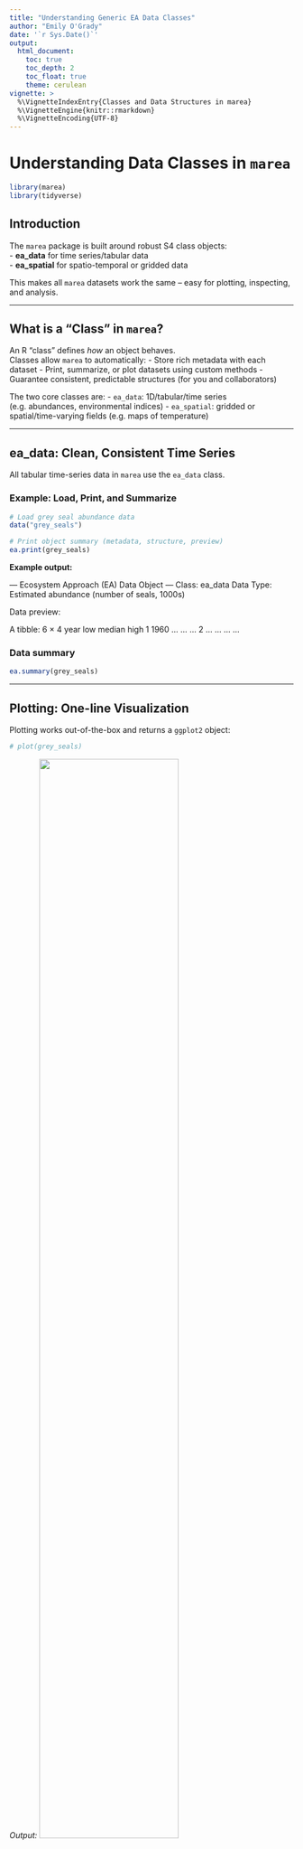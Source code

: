 ```yaml
---
title: "Understanding Generic EA Data Classes"
author: "Emily O'Grady"
date: '`r Sys.Date()`'
output: 
  html_document:
    toc: true
    toc_depth: 2
    toc_float: true
    theme: cerulean
vignette: >
  %\VignetteIndexEntry{Classes and Data Structures in marea}
  %\VignetteEngine{knitr::rmarkdown}
  %\VignetteEncoding{UTF-8}
---
```


# Understanding Data Classes in `marea`

```r
library(marea)
library(tidyverse)
```


## Introduction

The `marea` package is built around robust S4 class objects:  
- **ea_data** for time series/tabular data  
- **ea_spatial** for spatio-temporal or gridded data

This makes all `marea` datasets work the same – easy for plotting, inspecting, and analysis.

---

## What is a "Class" in `marea`?

An R "class" defines _how_ an object behaves.  
Classes allow `marea` to automatically:
- Store rich metadata with each dataset
- Print, summarize, or plot datasets using custom methods
- Guarantee consistent, predictable structures (for you and collaborators)

The two core classes are:
- `ea_data`: 1D/tabular/time series (e.g. abundances, environmental indices)
- `ea_spatial`: gridded or spatial/time-varying fields (e.g. maps of temperature)

---

## ea_data: Clean, Consistent Time Series

All tabular time-series data in `marea` use the `ea_data` class.

### Example: Load, Print, and Summarize

```r
# Load grey seal abundance data
data("grey_seals")

# Print object summary (metadata, structure, preview)
ea.print(grey_seals)
```

**Example output:**  

--- Ecosystem Approach (EA) Data Object ---
Class:           ea_data 
Data Type:       Estimated abundance (number of seals, 1000s) 

Data preview:

A tibble: 6 × 4
year   low median  high
<dbl> <dbl>  <dbl> <dbl>
1  1960   ...   ...   ...
2  ...    ...   ...   ...

### Data summary

```r
ea.summary(grey_seals)
```

---

## Plotting: One-line Visualization

Plotting works out-of-the-box and returns a `ggplot2` object:

```r
# plot(grey_seals)
```

*Output:*
<img src="man/figures/plot_grey_Seals.png" width="70%" />

If columns like `"low"` and `"high"` exist, add ribbons easily:

```r
# plot(grey_seals, style = "ribbon")
```

The style argument can be specified to return different plot types, this can
provide a range of reasonable defaults for different data sets.


Other styles: `"default"`, `"plain"`, `"anomaly"`, etc.

These are ggplot objects and are easy to add on to with the `+` syntax (See advanced examples)


---

## ea_spatial: Spatio-Temporal/Gridded Data

Spatial (or spatio-temporal) objects are stored as **ea_spatial**. These have some flexibility and the data slot can house an sf objects, a stars or terra object. 

### Example: Inspect a spatial object

```r
data("glorys_bottom_temperature")
ea.summary(glorys_bottom_temperature)
```

*Output includes metadata, spatial bounds, etc.*

### Plot

```r
# plot(glorys_bottom_temperature)
```

The style argument can be used to specify some reasonable spatial default styles.
There are also many other arguments for specifying details about coastline objects, regions, and other considerations. See `?plot.ea_spatial` for more details.
Other options:
- `style = "contour"`   (contour lines)
- `style = "bubble"`    (bubbles by value)

---

## Interoperability: Converting from `pacea` and Other Packages

`marea` works great with external datasets such as those from `pacea` (Pacific ecosystem data).

If you have a `pacea` time-series (pacea-index or pacea-biomass):

```r
library(pacea)
data(npgo) # Example: North Pacific Gyre Oscillation
marea_npgo <- as_ea_data(x = npgo, 
                         value_col = c("anomaly"))
class(marea_npgo)
ea.print(marea_npgo)
```

For spatial objects, use:

```r
library(pacea)
data("hake_total_biomass_age_1_2025")

hake_biomass_ea <- as_ea_data(
  hake_total_biomass_age_1_2025,
  value_col = c("median"),
  source = 'pacea',
  time_descriptor = "2025",
  details = 'Converted using marea::as_ea_data() July 2025'
)
print(hake_biomass_ea)

```

---

## Creating your own ea objects

While marea provides many built-in datasets, you'll often want to create your own objects from scratch. This section demonstrates how to build ea_data and ea_spatial objects using the constructor functions.

###  Create an ea_data Object

The `ea_data()` constructor allows you to create time series objects from any data frame. Here's how:

```r
# Create a simple temperature dataset
temp_data <- data.frame(
  year = 2010:2020,
  avg_temp = c(8.2, 8.5, 8.1, 8.9, 9.2, 8.8, 9.1, 8.7, 9.0, 8.6, 9.3),
  station = "Halifax-2"
)

# Create ea_data object
halifax_temp <- ea_data(
  data = temp_data,
  value_col = "avg_temp",  # Specify which column contains the values
  data_type = "Bottom Temperature",
  region = "Maritimes",
  location_descriptor = "Halifax Line Station 2",
  units = "°C",
  source_citation = "DFO Maritimes Region Monitoring Program"
)

ea.print(halifax_temp)
```

### Advanced ea_data with additional metadata

```r
# Fisheries catch data with uncertainty
catch_data <- data.frame(
  year = 2015:2022,
  landings = c(1250, 1180, 1320, 1450, 1280, 1390, 1220, 1310),
  vessel_count = c(45, 42, 48, 51, 46, 49, 44, 47)
)

# Create object with additional metadata
lobster_catch <- ea_data(
  data = catch_data,
  value_col = "landings",
  data_type = "Commercial Landings",
  region = "Maritimes",
  location_descriptor = "LFA 34",
  units = "tonnes",
  species = "American Lobster",
  source_citation = "DFO INTERNAL",
  # Additional custom metadata
  fishing_season = "November-May",
  assessment_year = 2023,
  stock_status = "Healthy"
)

ea.print(lobster_catch)
ea.summary(lobster_catch)
```

### Create an ea_spatial object

The `ea_spatial()` constructor creates spatial objects from sf data. Here's how to build one:

```r
library(sf)

# Create a simple spatial grid
grid_points <- expand.grid(
  lon = seq(-66, -64, by = 0.5),
  lat = seq(43, 45, by = 0.5)
)

# Convert to sf object
spatial_data <- st_as_sf(grid_points, coords = c("lon", "lat"), crs = 4326)

# Add some simulated chlorophyll data
spatial_data$chl_concentration <- runif(nrow(spatial_data), 0.5, 3.2)
spatial_data$depth_zone <- "surface"

# Create ea_st object
chl_spatial <- ea_spatial(
  data = spatial_data,
  value_col = "chl_concentration",
  data_type = "Chlorophyll-a Concentration",
  region = "Maritimes",
  time_descriptor = "July 2023 Survey",
  units = "mg/m³",
  source_citation = "DFO Ecosystem Survey Program"
)

ea.print(chl_spatial)
```


## Accessing Data and Metadata: The S4 Structure

Once you have an ea_data object, you might want to extract specific pieces of information, like the raw data frame or a single metadata value. Because ea_data is an S4 object, there are two primary ways to do this: the standard @ operator for direct slot access, and a custom [[ method for more flexible and convenient access.

An ea_data object has two main "slots":

 - meta: A list that holds all the metadata (e.g., region, units, source_citation).
 
 - data: A tibble that contains the time series data (with year, value, and other columns).
 
### Using the @ Operator (Direct Slot Access)

The @ operator is the standard way to access slots in any S4 object. You can use it to pull out the entire meta list or the data tibble.


```r
# Use the halifax_temp object created earlier
# Access the entire metadata list
halifax_temp@meta

# Access the entire data tibble
halifax_temp@data
```
This method is direct and explicit but requires you to know the exact slot names. To get a single metadata item, you would need to chain operators, like `halifax_temp@meta$region`.

### Using the [[ Method (Convenient Access)

To make life easier, marea provides a custom [[ method. This powerful shortcut lets you access the entire meta or data slots, as well as individual items within them, using a single, consistent syntax.

The [[ method first checks if you are asking for "meta" or "data". If not, it checks if the name you provided exists in the meta slot. If it's not there, it finally checks if it's a column name in` the data slot.

```r
# Get the entire meta list (same as @meta)
halifax_temp[["meta"]]

# Get a specific metadata item
halifax_temp[["region"]]

# Get the entire data tibble (same as @data)
halifax_temp[["data"]]

# Get a specific data column (vector)
halifax_temp[["year"]]
```

This approach is generally recommended as it provides a single, intuitive interface for retrieving almost any piece of information from an ea_data object without needing to remember the underlying @ syntax.



## Key Constructor Parameters

Both constructors share common metadata fields:

### Required parameters:

- data: Your data frame (for ea_data) or sf/stars/terra spatraster object (for ea_spatial)

- value_col: Name of the column containing the primary values

- data_type: Description of what the data represents

- region: Geographic region or NAFO/DFO area name

- units: Units for the value column

- source_citation: Where the data came from

### ea_data specific:

- location_descriptor: Specific location identifier

- species: Species name (optional, for biological data)

### ea_spatial specific:

time_descriptor: Description of the temporal aspect

### Additional metadata:

- You can add any custom metadata fields as named arguments (e.g., fishing_season, assessment_year)


## Tips for creating objects

1. Value column naming: The constructor automatically renames your specified column to value internally, so all methods work consistently.

2. Metadata travels: All metadata is preserved through subsetting and plotting operations.

3. Validation: Constructors validate inputs and provide helpful error messages.

4. Extensibility: Add custom metadata fields for your specific use case.

## Why Use These Classes?

Using robust S4 classes brings multiple benefits:
- All datasets behave the same way (easy to plot, inspect, or summarize)
- Metadata (units, region, source, etc.) always travel with the data
- You can use base R summary/print/plot methods or build your own analyses on top

---

## Learn More

- The main [README](../README.html) has a quick start
- To list all built-in datasets and their metadata:

```r
marea_metadata()
```

---

## Citing `marea`

Please cite the package in your work. For citation text:

```r
citation("marea")
```

---

*This vignette was generated using the `marea` source code (2025-07-24).*

---
